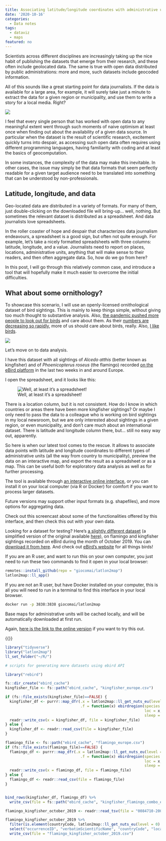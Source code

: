 ```yaml
---
title: Associating latitude/longitude coordinates with administrative units
date: '2020-10-16'
categories:
  - Data notes
tags:
  - dataviz
  - maps
featured: no
---
```


Scientists across different disciplines are increasingly taking up the nice habit of publishing the datasets that emerge from their research, and these often include geolocated data. The same is true with open data distributed by public administrations: more and more, such datasets include geocoded information. 

All of this sounds like a great starting point for data journalists. If the data is available for a large area, for example, it will surely take just a minute to extract the data for a given region or municipality, and use them to write a story for a local media. Right?

![](wrong.gif)

I feel that every single person that has worked with open data to any meaningful extent went through such moments of naive optimism at least once when finding out about the availability of a given data source. In particular when the dataset is the result of scientific research, excitement quickly turns into despair, as accessing such open data often requires using different programming languages, having familiarity with coding and at least the basics of geocomputation.

In some instances, the complexity of the data may make this inevitable. In other cases, the issue may simply be that data formats that seem perfectly readable for a given target audience need to be translated into something that can be understood by non-professionals. 

## Latitude, longitude, and data

Geo-located data are distributed in a variety of formats. For many of them, just double-clicking on the downloaded file will bring-up... well, nothing. But sometimes the relevant dataset is distributed as a spreadsheet. And data journalists love spreadsheets.

In the roller coaster of hope and despair that characterizes data journalism endeavours, a spreadsheet is a good sign, but often not quite enough. For example, let's take a nicely formatted spreadsheets with three columns: latitude, longitude, and a value. Journalists need to report on places, locations, administrative units, anything that will make sense to their readers, and then often aggregate data. So, how do we go from here?

In this post, I will go through this relatively common case, and introduce a tool that will hopefully make it much easier to overcome the initial difficulties. 


## What about some ornithology?

To showcase this scenario, I will use an openly-licensed ornithological dataset of bird sightings. This is mainly to keep things simple, without giving too much thought to substantive analysis. Also, [the pandemic pushed more people to look out for birds](https://www.ft.com/content/51f9520b-2677-4c2e-aa45-fa16cc6bf3b2) and care about them. As their [numbers are decreasing so rapidly](https://www.europeandatajournalism.eu/eng/News/Data-news/Birds-collateral-victims-of-intensive-agriculture), more of us should care about birds, really. Also, [I like birds](https://www.youtube.com/watch?v=JwJr9Rniofc). 


![](birds.gif)

Let's move on to data analysis.

I have this dataset with all sightings of *Alcedo atthis* (better known as kingfisher) and of *Phoenicopterus roseus* (the flamingo) recorded [on the eBird platform](https://ebird.org/) in the last two weeks in and around Europe. 

I open the spreadsheet, and it looks like this:


![Well, at least it's a spreadsheet!](ebirds_screenshot.png) 

There is a location column, but it is not consistent. How do I know in which countries or areas there have been more kingfisher sightings? Or maybe I only need to pass the data to a colleague who is working on bird sightings in my local newsroom, but we are only interested about sightings in a given region, or even municipality, and don't care much about an international dataset. There is latitude and longitude column there, but... still no easy way out, apparently.

So here is when our latest tool comes to the rescue. It allows to associate data points with latitude and longitude coordinates to different types of administrative units (all the way from country to municipality), preview the data on an interactive map, and export the result as a spreadsheet or as a map. This can be useful both for exploratory data analysis as well as for further processing.

The tool is available through [an interactive online interface](https://apps.europeandatajournalism.eu/app/latlon2map), or you can install it on your local computer (via R or Docker) for comfort if you want to process larger datasets.

Future versions may support other input formats (e.g. shapefiles), and more options for aggregating data.

Check out this screencast about some of the functionalities offered by this interface, and then check this out with your own data. 

Looking for a dataset for testing? Here's [a slightly different dataset](flamingo_kingfisher_october_2019.csv) (a simplified version of the original available [here](https://doi.org/10.15468/dl.grnr5d)), on flamingo and kingfisher sightings recorded on eBird during the month of October 2019. You can [download it from here](flamingo_kingfisher_october_2019.csv). And check out [eBird's website](https://ebird.org/) for all things birds! 

If you are an R user, and want to run this on your own computer, you just need to run these two commands to find it open in your local browser:

```r
remotes::install_github(repo = "giocomai/latlon2map")
latlon2map::ll_app()
```

If you are not an R user, but have Docker installed on your computer, this is all you will need to run in a terminal to find this interface in your local browser. 

```bash
docker run -p 3838:3838 giocomai/latlon2map
```


Base maps for administrative units will be cached locally, and will be automatically downloaded at first run.

Again, [here is the link to the online version](https://apps.europeandatajournalism.eu/app/latlon2map) if you want to try this out.

{{<youtube KeMnlkIKLD4>}}

```r
library("tidyverse")
library("latlon2map")
ll_set_folder("~/R/")

```


```r
# scripts for generating more datasets using ebird API

library("rebird")

fs::dir_create("ebird_cache")
kingfisher_file <- fs::path("ebird_cache", "kingfisher_europe.csv")

if (fs::file_exists(kingfisher_file)==FALSE) {
  kingfisher_df <- purrr::map_dfr(.x = latlon2map::ll_get_nuts_eu(level = 0) %>% pull(CNTR_CODE),
                                  .f = function(x) ebirdregion(species = species_code('Alcedo atthis'),
                                                               loc = x,
                                                               sleep = 10))
  readr::write_csv(x = kingfisher_df, file = kingfisher_file)
} else {
  kingfisher_df <- readr::read_csv(file = kingfisher_file)
}

flamingo_file <- fs::path("ebird_cache", "flamingo_europe.csv")
if (fs::file_exists(flamingo_file)==FALSE) {
  flamingo_df <- purrr::map_dfr(.x = latlon2map::ll_get_nuts_eu(level = 0) %>% pull(CNTR_CODE),
                                  .f = function(x) ebirdregion(species = species_code('Phoenicopterus roseus'),
                                                               loc = x,
                                                               sleep = 10))
  readr::write_csv(x = flamingo_df, file = flamingo_file)
} else {
  flamingo_df <- readr::read_csv(file = flamingo_file)
}


bind_rows(kingfisher_df, flamingo_df) %>% 
  write_csv(file = fs::path("ebird_cache", "kingfisher_flamingo_combo_europe.csv"))
```


```r
flamingo_kingfisher_october_2019 <- readr::read_tsv(file = "0084710-200613084148143.csv")

flamingo_kingfisher_october_2019 %>% 
  filter(is.element(countryCode, latlon2map::ll_get_nuts_eu(level = 0) %>% pull(CNTR_CODE))) %>% 
  select("occurrenceID", "verbatimScientificName", "countryCode", "locality", "stateProvince", "occurrenceStatus", "individualCount", "publishingOrgKey", "decimalLatitude", "decimalLongitude", "eventDate", "day", "month", "year", "collectionCode", "catalogNumber", "license", "rightsHolder", "recordedBy", "issue") %>% 
  write_csv(file = "flamingo_kingfisher_october_2019.csv")
  
```

